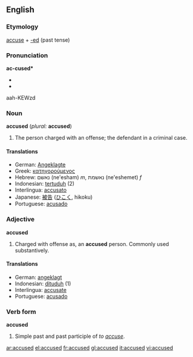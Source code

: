 ==English==
===Etymology===
[[accuse]] + [[-ed]] (past tense)

===Pronunciation===
'''ac-cused*'''
*{{IPA|//}}
*{{SAMPA|//}}
aah-KEWzd

===Noun===
'''accused''' (''plural:'' '''accused''')

# The person charged with an offense; the defendant in a criminal case.

====Translations====
*German: [[Angeklagte]] {{m}}
*Greek: [[κατηγορούμενος]] {{m}}
*Hebrew: נאשם (ne'esham) ''m'', נאשמת (ne'eshemet) ''f''
*Indonesian: [[tertuduh]] (2)
*Interlingua: [[accusato]]
*Japanese: [[被告]] ([[ひこく]], hikoku)
*Portuguese: [[acusado]] {{m}}

===Adjective===
'''accused'''

# Charged with offense as, an '''accused''' person. Commonly used substantively.

====Translations====
*German: [[angeklagt]]
*Indonesian: [[dituduh]] (1)
*Interlingua: [[accusate]]
*Portuguese: [[acusado]] {{m}}

===Verb form===
'''accused'''
# Simple past and past participle of ''to [[accuse]]''.

[[ar:accused]]
[[el:accused]]
[[fr:accused]]
[[gl:accused]]
[[it:accused]]
[[vi:accused]]